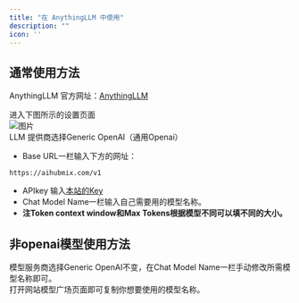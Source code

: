 ```yaml
---
title: "在 AnythingLLM 中使用"
description: ""
icon: ''
---
```


## 通常使用方法

AnythingLLM 官方网址：[AnythingLLM](https://anythingllm.com/)  

进入下图所示的设置页面  
![图片](../media/any1.png)  
LLM 提供商选择Generic OpenAI（通用Openai）  
- Base URL一栏输入下方的网址：
``` 
https://aihubmix.com/v1
```
- APIkey 输入[本站的Key](https://aihubmix.com/token)  
- Chat Model Name一栏输入自己需要用的模型名称。  
- **注Token context window和Max Tokens根据模型不同可以填不同的大小。**  

## 非openai模型使用方法

模型服务商选择Generic OpenAI不变，在Chat Model Name一栏手动修改所需模型名称即可。  
打开网站模型广场页面即可复制你想要使用的模型名称。  